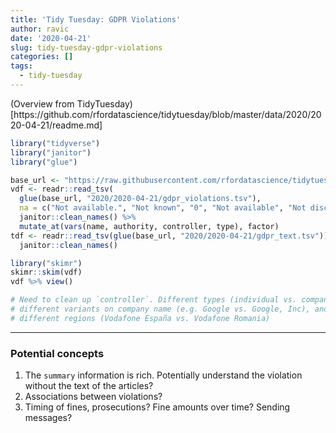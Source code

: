 ```yaml
---
title: 'Tidy Tuesday: GDPR Violations'
author: ravic
date: '2020-04-21'
slug: tidy-tuesday-gdpr-violations
categories: []
tags:
  - tidy-tuesday
---
```



<!--more-->

(Overview from TidyTuesday)[https://github.com/rfordatascience/tidytuesday/blob/master/data/2020/2020-04-21/readme.md]

```r
library("tidyverse")
library("janitor")
library("glue")
```

```r
base_url <- "https://raw.githubusercontent.com/rfordatascience/tidytuesday/master/data/"
vdf <- readr::read_tsv(
  glue(base_url, "2020/2020-04-21/gdpr_violations.tsv"),
  na = c("Not available.", "Not known", "0", "Not available", "Not disclosed", "Unknown")) %>%
  janitor::clean_names() %>%
  mutate_at(vars(name, authority, controller, type), factor)
tdf <- readr::read_tsv(glue(base_url, "2020/2020-04-21/gdpr_text.tsv")) %>%
  janitor::clean_names()
```

```r
library("skimr")
skimr::skim(vdf)
vdf %>% view()
```

```r
# Need to clean up `controller`. Different types (individual vs. company), 
# different variants on company name (e.g. Google vs. Google, Inc), and 
# different regions (Vodafone España vs. Vodafone Romania)
```

---


### Potential concepts

1.  The `summary` information is rich. Potentially understand the violation 
    without the text of the articles?
2.  Associations between violations? 
3.  Timing of fines, prosecutions? Fine amounts over time? Sending messages?



